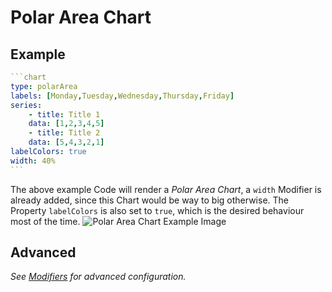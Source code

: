 # Polar Area Chart

## Example

````yaml
```chart
type: polarArea
labels: [Monday,Tuesday,Wednesday,Thursday,Friday]
series:
    - title: Title 1
    data: [1,2,3,4,5]
    - title: Title 2
    data: [5,4,3,2,1]
labelColors: true
width: 40%
```
````

The above example Code will render a _Polar Area Chart_, a `width` Modifier is already added, since this Chart would be way to big otherwise. The Property `labelColors` is also set to `true`, which is the desired behaviour most of the time.
![Polar Area Chart Example Image](https://github.com/phibr0/obsidian-charts/raw/master/images/polarareachart.png)

## Advanced

*See [Modifiers](/Modifiers) for advanced configuration.*
